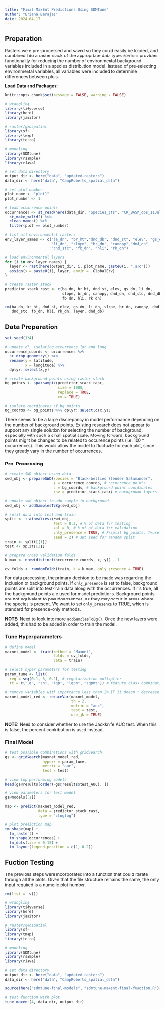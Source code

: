 ```yaml
---
title: "Final MaxEnt Predictions Using SDMTune"
author: "Briana Barajas"
date: 2024-04-17
---
```


## Preparation

Rasters were pre-processed and saved so they could easily be loaded, and combined into a raster stack of the appropriate data type. `SDMTune` provides functionality for reducing the number of environmental background variables included in a species distribution model. Instead of pre-selecting environmental variables, all variables were included to determine differences between plots.

__Load Data and Packages:__
```r
knitr::opts_chunk$set(message = FALSE, warning = FALSE)
```

```r
# wrangling
library(tidyverse)
library(here)
library(janitor)

# raster/geospatial
library(sf)
library(tmap)
library(terra)

# modeling
library(SDMtune)
library(rsample)
library(rJava)

# set data directory
output_dir <- here("data", "updated-rasters")
data_dir <- here("data", "CampRoberts_spatial_data")

# set plot number
plot_name <- "plot1"
plot_number <- 1
```

```r
# load occurrence points
occurrences <- st_read(here(data_dir, "Species_pts", "CR_BASP_obs_11Jul22.shp")) %>% 
  st_make_valid() %>% 
  clean_names() %>% 
  filter(plot == plot_number)

# list all environmental rasters
env_layer_names <- c("ba_dn", "br_ht","dnd_db", "dnd_st", "elev", "gs_dn", 
                     "li_dn", "slope", "br_dn", "canopy","dnd_dn", 
                     "dnd_stc", "fb_dn", "hli", "rk_dn")

# load environmental layers
for (i in env_layer_names) {
  layer <- rast(here(output_dir, i, plot_name, paste0(i, ".asc")))
  assign(x = paste0(i), layer, envir = .GlobalEnv)
}

# create raster stack
predictor_stack_rast <- c(ba_dn, br_ht, dnd_st, elev, gs_dn, li_dn,
                          slope, br_dn, canopy, dnd_dn, dnd_stc, dnd_db,
                          fb_dn, hli, rk_dn)

rm(ba_dn, br_ht, dnd_st, elev, gs_dn, li_dn, slope, br_dn, canopy, dnd_dn, 
   dnd_stc, fb_dn, hli, rk_dn, layer, dnd_db)
```

## Data Preparation
```r
set.seed(124)

# update df, isolating occurrence lat and long
occurrence_coords <- occurrences %>% 
  st_drop_geometry() %>% 
  rename(y = latitude,
         x = longitude) %>% 
  dplyr::select(x,y)

# create background points using raster stack
bg_points <- spatSample(predictor_stack_rast,
                        size = 1000,
                        replace = TRUE,
                        xy = TRUE)

# isolate coordinates of bg points
bg_coords <- bg_points %>% dplyr::select(c(x,y))

```
There seems to be a large discrepancy in model performance depending on the number of background points. Existing research does not appear to support any single solution for selecting the number of background, especially with such a small spatial scale. Moving forward, background points might be changed to be related to occurence points (i.e. 100 * occurrences). This would allow the model to fluctuate for each plot, since they greatly vary in the number of occurrences. 

### Pre-Processing
```r
# create SWD object using data
swd_obj <- prepareSWD(species = "Black-bellied Slender Salamander",
                      p = occurrence_coords, # occurrence points
                      a = bg_coords, # background point coordinates
                      env = predictor_stack_rast) # background layers

# update swd_object to add sample to background
swd_obj <- addSamplesToBg(swd_obj)

# split data into test and train
split <- trainValTest(swd_obj, 
                      test = 0.2, # % of data for testing
                      val = 0, # % of of data for validation
                      only_presence = TRUE, # F=split bg points, T=use all bg points
                      seed = 2) # set seed for random split
train <- split[[1]]
test <- split[[2]]

# prepare cross validation folds
k_max <- nrow(distinct(occurrence_coords, x, y)) - 1

cv_folds <- randomFolds(train, k = k_max, only_presence = TRUE)

```
For data processing, the primary decision to be made was regarding the inclusion of background points. If `only_presence` is set to false, background points are split into test-train data along with the occurrences. If it's true, all the background points are used for model predictions. Background points are not equivalent to pseudoabsences, as they may occur in areas where the species is present. We want to set `only_presence` to TRUE, which is standard for presence-only methods.

__NOTE:__ Need to look into more `addSamplesToBg()`. Once the new layers were added, this had to be added in order to train the model.

### Tune Hyperparameters
```r
# define model
maxnet_model <- train(method = "Maxnet", 
                      folds = cv_folds,
                      data = train)

# select hyper parameters for testing
param_tune <- list(
  reg = seq(0.1, 3, 0.1), # regularization multiplier
  fc = c("lq", "lh", "lqp", "lqph", "lqpht")) # feature class combination

# remove variables with importance less than 2% IF it doesn't decrease model performance
maxnet_model_red <- reduceVar(maxnet_model,
                              th = 2,
                              metric = "auc",
                              test = test,
                              use_jk = TRUE)
```

__NOTE:__ Need to consider whether to use the Jackknife AUC test. When this is false, the percent contribution is used instead.

### Final Model
```r
# test possible combinations with gridSearch
gs <- gridSearch(maxnet_model_red, 
                 hypers = param_tune, 
                 metric = "auc", 
                 test = test)

# view top performing models
head(gs@results[order(-gs@results$test_AUC), ])  

# view parameters for best model
gs@models[[1]]

```


```r
map <- predict(maxnet_model_red,
               data = predictor_stack_rast,
               type = "cloglog")

# plot prediction map
tm_shape(map) +
  tm_raster() +
  tm_shape(occurrences) +
  tm_dots(size = 0.15) +
  tm_layout(legend.position = c(1, 0.2))
```

## Fuction Testing
The previous steps were incorporated into a function that could iterate through all the plots. Given that the file structure remains the same, the only input required is a numeric plot number.
```r
rm(list = ls())

# wrangling
library(tidyverse)
library(here)
library(janitor)

# raster/geospatial
library(sf)
library(tmap)
library(terra)

# modeling
library(SDMtune)
library(rsample)
library(rJava)

# set data directory
output_dir <- here("data", "updated-rasters")
data_dir <- here("data", "CampRoberts_spatial_data")

source(here("sdmtune-final-models", "sdmtune-maxent-final-function.R"))

# test function with plot
tune_maxent(4, data_dir, output_dir)
```




